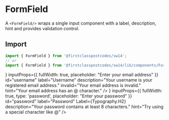 
<Meta title="Components/FormField" component={FormField} />

# FormField

A `<FormField/>` wraps a single input component with a label, description, hint and provides validation control.

## Import

```js
import { FormField } from '@firstclasspostcodes/sw14';
// or
import { FormField } from '@firstclasspostcodes/sw14/lib/components/FormField';
```

<Preview>
  <Story name="FormFields">
    <Pane spacing={{ py: { sm: 4 } }} background="gray">
      <FormField 
        input={(props) => <TextField {...props} />}
        inputProps={{
          fullWidth: true,
          placeholder: "Enter your email address"
        }}
        id="username"
        label="Username"
        description="Your username is your registered email address."
        invalid="Your email address is invalid."
        hint="Your email address has an @ character."
      />
      <FormField 
        input={(props) => <TextField {...props} />}
        inputProps={{
          fullWidth: true,
          type: 'password',
          placeholder: "Enter your password"
        }}
        id="password"
        label="Password"
        Label={Typography.H2}
        description="Your password contains at least 8 characters."
        hint="Try using a special character like @"
      />
    </Pane>
  </Story>
</Preview>
